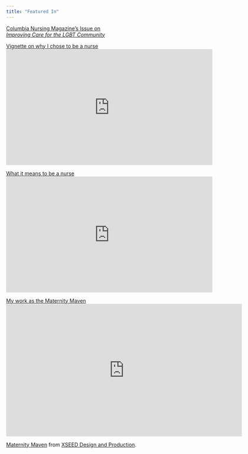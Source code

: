 ```yaml
---
title: "Featured In"
---
```

[Columbia Nursing Magazine's Issue on <br> _Improving Care for the LGBT Community_](http://www.nursing.columbia.edu/digging-gold)

[Vignette on why I chose to be a nurse](https://www.youtube.com/watch?v=KPJtw5ZdbOc) <br>
<iframe width="560" height="315" src="https://www.youtube.com/embed/KPJtw5ZdbOc" frameborder="0" allow="accelerometer; autoplay; encrypted-media; gyroscope; picture-in-picture" allowfullscreen></iframe>

[What it means to be a nurse](https://www.youtube.com/watch?v=J60LFG8ejVs) <br>
<iframe width="560" height="315" src="https://www.youtube.com/embed/J60LFG8ejVs" frameborder="0" allow="accelerometer; autoplay; encrypted-media; gyroscope; picture-in-picture" allowfullscreen></iframe>

[My work as the Maternity Maven](http://www.maternitymaven.com/) <br>
<iframe src="https://player.vimeo.com/video/142592879?title=0&byline=0&portrait=0" width="640" height="360" frameborder="0" allow="autoplay; fullscreen" allowfullscreen></iframe>
<p><a href="https://maternitymaven.com">Maternity Maven</a> from <a href="https://vimeo.com/xseeddesign">XSEED Design and Production</a>.</p> 